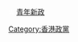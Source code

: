 <span style="height:{{{1|20px}}}; width:{{{1|20px}}};text-align:center; font-size:85%; color:#FFFFFF; display:inline-block; background:{{Party meta/color/青年新政}}; border-radius:50%">青</span>&nbsp;[[青年新政]]<noinclude>
{{Documentation}}
[[Category:香港政黨標示模板|{{PAGENAME}}]]
[[Category:香港政黨]]
</noinclude>